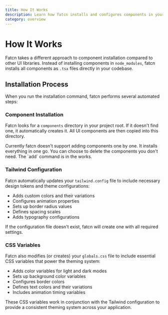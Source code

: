 ```yaml
---
title: How It Works
description: Learn how fatcn installs and configures components in your Next.js project.
category: overview
---
```


# How It Works

Fatcn takes a different approach to component installation compared to other UI libraries. Instead of installing components in `node_modules`, fatcn installs all components as `.tsx` files directly in your codebase.

## Installation Process

When you run the installation command, fatcn performs several automated steps:

### Component Installation

Fatcn looks for a `components` directory in your project root. If it doesn't find one, it automatically creates it. All UI components are then copied into this directory.

<Callout>
Currently fatcn doesn't support adding components one by one. It installs everything in one go. You can choose to delete the components you don't need. The `add` command is in the works.
</Callout>

### Tailwind Configuration

Fatcn automatically updates your `tailwind.config` file to include necessary design tokens and theme configurations:

- Adds custom colors and their variations
- Configures animation properties
- Sets up border radius values
- Defines spacing scales
- Adds typography configurations

If the configuration file doesn't exist, fatcn will create one with all required settings.

### CSS Variables

Fatcn also modifies (or creates) your `globals.css` file to include essential CSS variables that power the theming system:

- Adds color variables for light and dark modes
- Sets up background color variables
- Configures border colors
- Defines text colors and their variations
- Includes animation timing variables

These CSS variables work in conjunction with the Tailwind configuration to provide a consistent theming system across your application.
